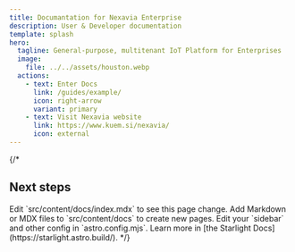 ```yaml
---
title: Documantation for Nexavia Enterprise
description: User & Developer documentation
template: splash
hero:
  tagline: General-purpose, multitenant IoT Platform for Enterprises
  image:
    file: ../../assets/houston.webp
  actions:
    - text: Enter Docs
      link: /guides/example/
      icon: right-arrow
      variant: primary
    - text: Visit Nexavia website
      link: https://www.kuem.si/nexavia/
      icon: external
---
```



{/*
## Next steps

<CardGrid stagger>
	<Card title="Update content" icon="pencil">
		Edit `src/content/docs/index.mdx` to see this page change.
	</Card>
	<Card title="Add new content" icon="add-document">
		Add Markdown or MDX files to `src/content/docs` to create new pages.
	</Card>
	<Card title="Configure your site" icon="setting">
		Edit your `sidebar` and other config in `astro.config.mjs`.
	</Card>
	<Card title="Read the docs" icon="open-book">
		Learn more in [the Starlight Docs](https://starlight.astro.build/).
	</Card>
</CardGrid>
*/}